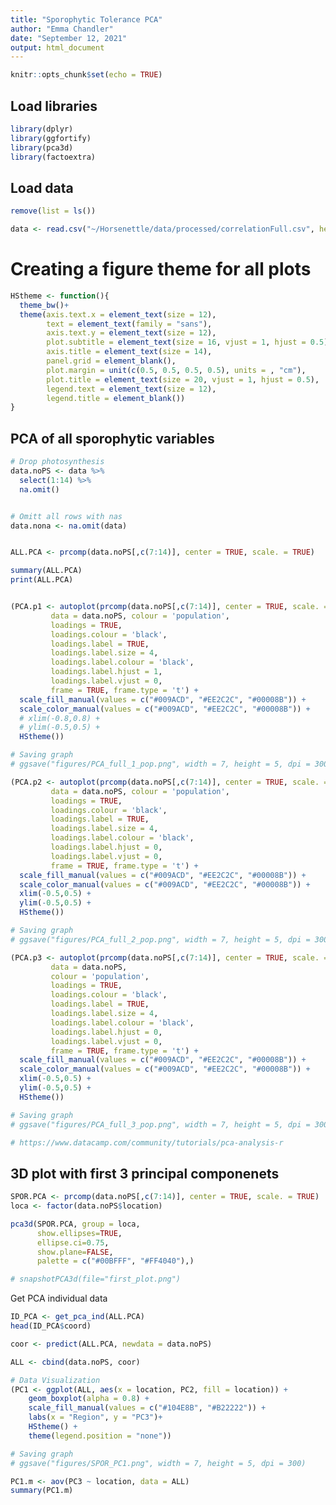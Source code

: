 ```yaml
---
title: "Sporophytic Tolerance PCA"
author: "Emma Chandler"
date: "September 12, 2021"
output: html_document
---
```


```r
knitr::opts_chunk$set(echo = TRUE)
```

## Load libraries
```r

library(dplyr)
library(ggfortify)
library(pca3d)
library(factoextra)

```

## Load data
```r
remove(list = ls())

data <- read.csv("~/Horsenettle/data/processed/correlationFull.csv", header = TRUE)


```

# Creating a figure theme for all plots
```r
HStheme <- function(){            
  theme_bw()+                          
  theme(axis.text.x = element_text(size = 12), 
        text = element_text(family = "sans"), 
        axis.text.y = element_text(size = 12),
        plot.subtitle = element_text(size = 16, vjust = 1, hjust = 0.5),
        axis.title = element_text(size = 14),
        panel.grid = element_blank(),
        plot.margin = unit(c(0.5, 0.5, 0.5, 0.5), units = , "cm"),
        plot.title = element_text(size = 20, vjust = 1, hjust = 0.5),
        legend.text = element_text(size = 12),
        legend.title = element_blank())
}
```


## PCA of all sporophytic variables
```r
# Drop photosynthesis
data.noPS <- data %>% 
  select(1:14) %>% 
  na.omit()


# Omitt all rows with nas
data.nona <- na.omit(data)


ALL.PCA <- prcomp(data.noPS[,c(7:14)], center = TRUE, scale. = TRUE)

summary(ALL.PCA)
print(ALL.PCA)


(PCA.p1 <- autoplot(prcomp(data.noPS[,c(7:14)], center = TRUE, scale. = TRUE), 
         data = data.noPS, colour = 'population', 
         loadings = TRUE, 
         loadings.colour = 'black',
         loadings.label = TRUE, 
         loadings.label.size = 4, 
         loadings.label.colour = 'black', 
         loadings.label.hjust = 1, 
         loadings.label.vjust = 0,
         frame = TRUE, frame.type = 't') +
  scale_fill_manual(values = c("#009ACD", "#EE2C2C", "#00008B")) +
  scale_color_manual(values = c("#009ACD", "#EE2C2C", "#00008B")) +
  # xlim(-0.8,0.8) +
  # ylim(-0.5,0.5) +
  HStheme())

# Saving graph
# ggsave("figures/PCA_full_1_pop.png", width = 7, height = 5, dpi = 300)

(PCA.p2 <- autoplot(prcomp(data.noPS[,c(7:14)], center = TRUE, scale. = TRUE), x=2, y=3, 
         data = data.noPS, colour = 'population', 
         loadings = TRUE, 
         loadings.colour = 'black',
         loadings.label = TRUE, 
         loadings.label.size = 4, 
         loadings.label.colour = 'black', 
         loadings.label.hjust = 0, 
         loadings.label.vjust = 0,
         frame = TRUE, frame.type = 't') +
  scale_fill_manual(values = c("#009ACD", "#EE2C2C", "#00008B")) +
  scale_color_manual(values = c("#009ACD", "#EE2C2C", "#00008B")) +
  xlim(-0.5,0.5) +
  ylim(-0.5,0.5) +
  HStheme())

# Saving graph
# ggsave("figures/PCA_full_2_pop.png", width = 7, height = 5, dpi = 300)

(PCA.p3 <- autoplot(prcomp(data.noPS[,c(7:14)], center = TRUE, scale. = TRUE), x=1, y=3, 
         data = data.noPS, 
         colour = 'population', 
         loadings = TRUE, 
         loadings.colour = 'black',
         loadings.label = TRUE, 
         loadings.label.size = 4, 
         loadings.label.colour = 'black', 
         loadings.label.hjust = 0, 
         loadings.label.vjust = 0,
         frame = TRUE, frame.type = 't') +
  scale_fill_manual(values = c("#009ACD", "#EE2C2C", "#00008B")) +
  scale_color_manual(values = c("#009ACD", "#EE2C2C", "#00008B")) +
  xlim(-0.5,0.5) +
  ylim(-0.5,0.5) +
  HStheme())

# Saving graph
# ggsave("figures/PCA_full_3_pop.png", width = 7, height = 5, dpi = 300)

# https://www.datacamp.com/community/tutorials/pca-analysis-r
```


## 3D plot with first 3 principal componenets
```r
SPOR.PCA <- prcomp(data.noPS[,c(7:14)], center = TRUE, scale. = TRUE)
loca <- factor(data.noPS$location)

pca3d(SPOR.PCA, group = loca, 
      show.ellipses=TRUE, 
      ellipse.ci=0.75, 
      show.plane=FALSE, 
      palette = c("#00BFFF", "#FF4040"),)

# snapshotPCA3d(file="first_plot.png")
```


Get PCA individual data
```r
ID_PCA <- get_pca_ind(ALL.PCA)
head(ID_PCA$coord)

coor <- predict(ALL.PCA, newdata = data.noPS)

ALL <- cbind(data.noPS, coor)

# Data Visualization
(PC1 <- ggplot(ALL, aes(x = location, PC2, fill = location)) +     
    geom_boxplot(alpha = 0.8) +
    scale_fill_manual(values = c("#104E8B", "#B22222")) +
    labs(x = "Region", y = "PC3")+
    HStheme() +
    theme(legend.position = "none"))

# Saving graph
# ggsave("figures/SPOR_PC1.png", width = 7, height = 5, dpi = 300)

PC1.m <- aov(PC3 ~ location, data = ALL)
summary(PC1.m)
```









